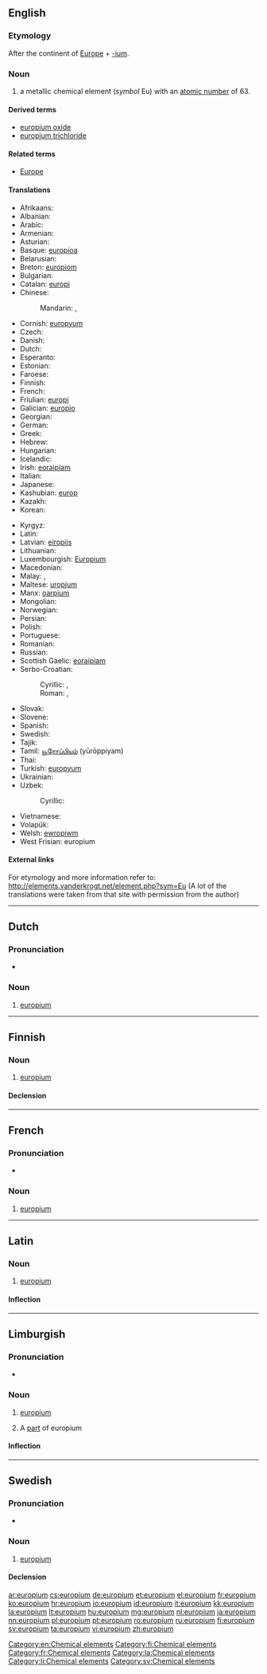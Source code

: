{{also|Europium}}
==English==
{{elements|Eu|samarium|Sm|gadolinium|Gd}}

===Etymology===
After the continent of [[Europe]] + [[-ium]].

===Noun===
{{en-noun|-}}
{{wikipedia}}

# a metallic chemical element (''symbol'' Eu) with an [[atomic number]] of 63.

====Derived terms====
* [[europium oxide]]
* [[europium trichloride]]

====Related terms====
* [[Europe]]<!--from which "europium" is derived-->

====Translations====
{{trans-top|chemical element}}
* Afrikaans: {{t|af|europium}}
* Albanian: {{t-|sq|europ|xs=Albanian}}
* Arabic: {{t|ar|يروبيوم|m|tr=yurúbyum|sc=Arab}}
* Armenian: {{t-|hy|եվրոպիում|tr=evropium}}
* Asturian: {{t|ast|europiu|m}}
* Basque: [[europioa]]
* Belarusian: {{t|be|еўропiй|m|tr=jeŭrópij|sc=Cyrl}}
* Breton: [[europiom]]
* Bulgarian: {{t-|bg|европий|m|tr=evrópij}}
* Catalan: [[europi]]
* Chinese:
*: Mandarin: {{t|zh|銪|sc=Hani}}, {{t|zh|铕|tr=yǒu|sc=Hani}}
* Cornish: [[europyum]]
* Czech: {{t+|cs|europium|n}}
* Danish: {{t-|da|europium}}
* Dutch: {{t+|nl|europium|n}}
* Esperanto: {{t-|eo|eŭropio|xs=Esperanto}}
* Estonian: {{t-|et|euroopium}}
* Faroese: {{t-|fo|europium|xs=Faroese}}
* Finnish: {{t+|fi|europium}}
* French: {{t+|fr|europium|m}}
* Friulian: [[europi]]
* Galician: [[europio]]
* Georgian: {{t|ka|ეუროპიუმი|tr=europiumi|sc=Geor}}
* German: {{t+|de|Europium|n}}
* Greek: {{t+|el|ευρώπιο|n|tr=evrópio}}
* Hebrew: {{t|he|אירופיום|tr=irópyum}}
* Hungarian: {{t+|hu|európium}}
* Icelandic: {{t|is|evropín}}
* Irish: [[eoraipiam]]
* Italian: {{t+|it|europio|m}}
* Japanese: {{t+|ja|ユウロピウム|tr=yūropiumu}}
* Kashubian: [[europ]]
* Kazakh: {{t-|kk|европий|tr=evropïy|sc=Cyrl|xs=Kazakh}}
* Korean: {{t+|ko|유로퓸|tr=yuropyum|sc=Hang}}
{{trans-mid}}
* Kyrgyz: {{t|ky|европий|tr=evropiy|sc=Cyrl}}
* Latin: {{t+|la|europium|n}}
* Latvian: [[eiropijs]]
* Lithuanian: {{t+|lt|europis|xs=Lithuanian}}
* Luxembourgish: [[Europium]]
* Macedonian: {{t|mk|европиум|m|tr=evrópium|sc=Cyrl}}
* Malay: {{t|ms|europium}}, {{t|ms|eropium}}
* Maltese: [[uropjum]]
* Manx: [[oarpium]]
* Mongolian: {{t|mn|ебропи|tr=ebropi|sc=Cyrl}}
* Norwegian: {{t-|no|europium}}
* Persian: {{t|fa|یوروپیم|sc=fa-Arab}}
* Polish: {{t+|pl|europ|m}}
* Portuguese: {{t+|pt|európio|m}}
* Romanian: {{t+|ro|europiu|n}}
* Russian: {{t+|ru|европий|m|tr=jevrópij}}
* Scottish Gaelic: [[eoraipiam]]
* Serbo-Croatian:
*: Cyrillic: {{t|sh|еуропиjум|m}}, {{t|sh|еуропиj|m}}
*: Roman: {{t|sh|europijum|m}}, {{t|sh|europij|m}}
* Slovak: {{t-|sk|europium|n}}
* Slovene: {{t+|sl|evropij|m}}
* Spanish: {{t+|es|europio|m}}
* Swedish: {{t+|sv|europium|n}}
* Tajik: {{t|tg|европий|tr=yevropiy|sc=Cyrl}}
* Tamil: [[யூரோப்பியம்]] (yūrōppiyam)
* Thai: {{t|th|ยูโรเพียม|tr=yūrōphiam|sc=Thai}}
* Turkish: [[europyum]]
* Ukrainian: {{t|uk|європiй|m|tr=jevrópij|sc=Cyrl}}
* Uzbek: {{t|uz|evropiy}}
*: Cyrillic: {{t-|uz|европий|tr=evropiy|sc=Cyrl|xs=Uzbek}}
* Vietnamese: {{t|vi|europi}}
* Volapük: {{t|vo|löropin}}
* Welsh: [[ewropiwm]]
* West Frisian: europium
{{trans-bottom}}

====External links====
For etymology and more information refer to:
http://elements.vanderkrogt.net/element.php?sym=Eu
(A lot of the translations were taken from that site with permission from the author)

[[Category:en:Chemical elements]]

----

==Dutch==
{{wikipedia|lang=nl}}
{{elements|Eu|samarium|Sm|gadolinium|Gd|lang=nl}}

===Pronunciation===
* {{audio|Nl-europium.ogg|Audio}}

===Noun===
{{nl-noun|n|-|-}}

# [[#English|europium]]

----

==Finnish==
{{wikipedia|lang=fi}}

===Noun===
{{fi-noun}}

# [[#English|europium]]

====Declension====
{{fi-decl-risti|europium}}

[[Category:fi:Chemical elements]]

----

==French==
{{wikipedia|lang=fr}}

===Pronunciation===
* {{IPA|/ø.ʁɔ.pjɔm/|lang=fr}}

===Noun===
{{fr-noun-unc|m}}

# [[#English|europium]]

[[Category:fr:Chemical elements]]

----

==Latin==
{{wikipedia|lang=la}}

===Noun===
{{la-noun|eurōpium|europii|eurōpiī|n|second}}

# [[#English|europium]]

====Inflection====
{{la-decl-2nd-N|europi|eurōpi}}

[[Category:la:Chemical elements]]

----

==Limburgish==

===Pronunciation===
* {{IPA|[øː˧ˈʁoː˨pjɔ˧m]|lang=li}}

===Noun===
{{li-noun|g=n}}

# {{uncountable|lang=li}} [[europium#English|europium]]
# A [[part]] of europium

====Inflection====
{{li-decl-noun-um|europi}}

[[Category:li:Chemical elements]]

----

==Swedish==

===Pronunciation===
* {{IPA|/ɛˈruːpɪɵm/|lang=sv}}

===Noun===
{{sv-noun|g=n|-}}

# [[#English|europium]]

====Declension====
{{sv-noun-unc-irreg-n|2=europiet}}

[[Category:sv:Chemical elements]]

[[ar:europium]]
[[cs:europium]]
[[de:europium]]
[[et:europium]]
[[el:europium]]
[[fr:europium]]
[[ko:europium]]
[[hr:europium]]
[[io:europium]]
[[id:europium]]
[[it:europium]]
[[kk:europium]]
[[la:europium]]
[[lt:europium]]
[[hu:europium]]
[[mg:europium]]
[[nl:europium]]
[[ja:europium]]
[[nn:europium]]
[[pl:europium]]
[[pt:europium]]
[[ro:europium]]
[[ru:europium]]
[[fi:europium]]
[[sv:europium]]
[[ta:europium]]
[[vi:europium]]
[[zh:europium]]